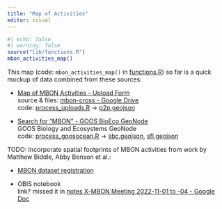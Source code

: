 ```yaml
---
title: "Map of Activities"
editor: visual
---
```


```r
#| echo: false
#| warning: false
source("lib/functions.R")
mbon_activities_map()
```

This map (code: `mbon_activities_map()` in [functions.R](https://github.com/marinebon/map-of-activities/blob/main/lib/functions.R)) so far is a quick mockup of data combined from these sources:

-   [Map of MBON Activities - Upload Form](https://docs.google.com/forms/d/e/1FAIpQLScEGBgY0liaIjY3cT4Celzz6XbU72NfMNo_U89TtKMU7G-s_g/viewform?usp=sf_link)\
    source & files: [mbon-cross - Google Drive](https://drive.google.com/drive/folders/16Px-nka478LjmDhB5wPRMGaZsuH3V5Gk)\
    code: [process_uploads.R](https://github.com/marinebon/map-of-activities/blob/main/lib/process_uploads.R) → [p2p.geojson](https://github.com/marinebon/map-of-activities/blob/main/data/p2p.geojson)

-   [Search for "MBON" - GOOS BioEco GeoNode](https://geonode.goosocean.org/search/?title__icontains=MBON&abstract__icontains=MBON&purpose__icontains=MBON&f_method=or&limit=5&offset=0)\
    GOOS Biology and Ecosystems GeoNode\
    code: [process_goosocean.R](https://github.com/marinebon/map-of-activities/blob/main/lib/process_goosocean.R) → [sbc.geojson](https://github.com/marinebon/map-of-activities/blob/main/data/sbc.geojson), [sfl.geojson](https://github.com/marinebon/map-of-activities/blob/main/data/sfl.geojson)

TODO: Incorporate spatial footprints of MBON activities from work by Matthew Biddle, Abby Benson et al.:

-   [MBON dataset registration](https://docs.google.com/forms/d/e/1FAIpQLSfguACbLmcLiFxHKsR5W5Mv9nEfd0E8oX2rY78gdwAYTrq_zA/viewform)

-   OBIS notebook\
    link? missed it in [notes X-MBON Meeting 2022-11-01 to -04 - Google Doc](https://docs.google.com/document/d/1RzGZSnycUchnRfcca5wbBSi0nioNqkTL8PxVhhgmf0E/edit#)\

    \
